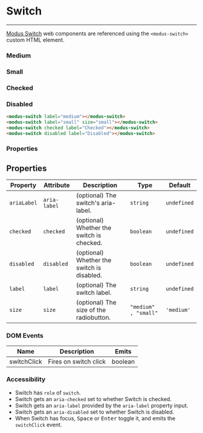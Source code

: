 
# Switch

---

[Modus Switch](https://modus.trimble.com/components/switches/) web components are referenced using the `<modus-switch>` custom HTML element.

<Anchor storyId="components-switch--medium" />

### Medium

<modus-switch label="Medium"></modus-switch>

<Anchor storyId="components-switch--checked" />

### Small

<modus-switch label="Small" size="small"></modus-switch>

<Anchor storyId="components-switch--small" />

### Checked

<modus-switch checked label="Checked"></modus-switch>

<Anchor storyId="components-switch--disabled" />

### Disabled

<modus-switch disabled label="Disabled"></modus-switch>

```html
<modus-switch label="medium"></modus-switch>
<modus-switch label="small" size="small"></modus-switch>
<modus-switch checked label="Checked"></modus-switch>
<modus-switch disabled label="Disabled"></modus-switch>
```

### Properties

## Properties

| Property    | Attribute    | Description                                | Type                 | Default     |
| ----------- | ------------ | ------------------------------------------ | -------------------- | ----------- |
| `ariaLabel` | `aria-label` | (optional) The switch's aria-label.        | `string`             | `undefined` |
| `checked`   | `checked`    | (optional) Whether the switch is checked.  | `boolean`            | `undefined` |
| `disabled`  | `disabled`   | (optional) Whether the switch is disabled. | `boolean`            | `undefined` |
| `label`     | `label`      | (optional) The switch label.               | `string`             | `undefined` |
| `size`      | `size`       | (optional) The size of the radiobutton.    | `"medium" , "small"` | `'medium'`  |

### DOM Events

<section>
  <table>
    <thead>
      <tr>
        <th>Name</th>
        <th>Description</th>
        <th>Emits</th>
      </tr>
    </thead>
    <tbody>
      <tr>
        <td>switchClick</td>
        <td>Fires on switch click</td>
        <td>boolean</td>
      </tr>
    </tbody>
  </table>
</section>

### Accessibility

- Switch has `role` of `switch`.
- Switch gets an `aria-checked` set to whether Switch is checked.
- Switch gets an `aria-label` provided by the `aria-label` property input.
- Switch gets an `aria-disabled` set to whether Switch is disabled.
- When Switch has focus, <kbd>Space</kbd> or <kbd>Enter</kbd> toggle it, and emits the `switchClick` event.

